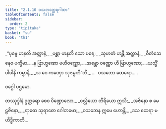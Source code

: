 ```yaml
---
title: "2.1.10 ဝသဘတ္ထေရဂါထာ"
tableOfContents: false
sidebar:
  order: 2
type: "tipitaka"
basket: "su"
book: "th1"
---
```



<DynamicBreadcrumb />

<Division number="139" book="th1">

<Paragraph number="301" type="verses" book="th1">
_“ပုဗ္ဗေ ဟနတိ အတ္တာနံ,_  
_ပစ္ဆာ ဟနတိ သော ပရေ;_  
_သုဟတံ ဟန္တိ အတ္တာနံ,_  
_ဝီတံသေနေဝ ပက္ခိမာ._  

</Paragraph>

</Division>
<Division number="140" book="th1">

<Paragraph number="302" type="verses" book="th1">
_န ဗြာဟ္မဏော ဗဟိဝဏ္ဏော,_  
_အန္တော ဝဏ္ဏော ဟိ ဗြာဟ္မဏော;_  
_ယသ္မိံ ပါပါနိ ကမ္မာနိ,_  
_သ ဝေ ကဏှော သုဇမ္ပတီ”တိ._  


</Paragraph>
</Division>

<Paragraph number="303" type="center" book="th1">
…  ဝသဘော ထေရော… .

  
ဝဂ္ဂေါ ပဌမော.



</Paragraph>

<Paragraph number="304" type="center" book="th1">
တဿုဒ္ဒါနံ


</Paragraph>

<Paragraph number="305" type="verses" book="th1">
ဥတ္တရော စေဝ ပိဏ္ဍောလော,_  
_ဝလ္လိယော တီရိယော ဣသိ;_  
_အဇိနော စ မေဠဇိနော,_  
_ရာဓော သုရာဓော ဂေါတမော;_  
_ဝသဘေန ဣမေ ဟောန္တိ,_  
_ဒသ ထေရာ မဟိဒ္ဓိကာတိ._
</Paragraph>